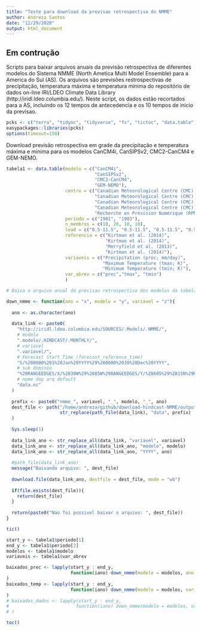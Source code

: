 ```yaml
---
title: "Teste para download da previsao retrospectiva do NMME"
author: Andreza Santos
date: "12/29/2020"
output: html_document
---
```


## Em contrução

Scripts para baixar arquivos anuais da previsão retrospectiva de diferentes modelos do Sistema NMME (North Ametica Multi Model Ensemble) para a America do Sul (AS).
Os arquivos são previsões restrospectivas de precipitação, temperatura máxima e temperatura mínima do repositório de dados on-line IRI/LDEO Climate Data Library (http://iridl.ldeo.columbia.edu/). Neste script, os dados estão recortados para a AS, incluindo os 12 tempos de antecedencia e os 10 tempos de inicio da previsao.

```r
pcks <- c("terra", "tidync", "tidyverse", "fs", "tictoc", "data.table")
easypackages::libraries(pcks)
options(timeout=150)
```

Download previsão retrospectiva em grade da precipitação e temperatura máxima e mínima para os modelos CanCM4i, CanSIPSv2, CMC2-CanCM4 e GEM-NEMO.
```r
tabela1 <- data.table(modelo = c("CanCM4i",
                                 "CanSIPSv2",
                                 "CMC2-CanCM4",
                                 "GEM-NEMO"),
                      centro = c("Canadian Meteorological Centre (CMC) – Canada",
                                 "Canadian Meteorological Centre (CMC) – Canada",
                                 "Canadian Meteorological Centre (CMC) – Canada",
                                 "Canadian Meteorological Centre (CMC) – Canada",
                                 "Recherche en Prévision Numérique (RPN)"),
                      periodo = c("1981", "1983"),
                      n_membros = c(10, 20, 10, 10),
                      lead = c("0.5-11.5", "0.5-11.5", "0.5-11.5", "0.5-11.5"),
                      referencia = c("Kirtman et al. (2014)",
                                     "Kirtman et al. (2014)",
                                     "Merryfield et al. (2013)",
                                     "Kirtman et al. (2014)"),
                      variaveis = c("Precipitation (prec; mm/day)",
                                    "Maximum Temperature (tmax; K)",
                                    "Minimum Temperature (tmin; K)"),
                      var_abrev = c("prec","tmax", "tmin")
                      )

# Baixa o arquivo anual da previsao retrospectiva dos modelos da tabela1

down_nmme <- function(ano = "x", modelo = "y", variavel = "z"){
  
  ano <- as.character(ano)
  
  data_link <- paste0(
    "http://iridl.ldeo.columbia.edu/SOURCES/.Models/.NMME/",
    # modelo
    ".modelo/.HINDCAST/.MONTHLY/",
    # variavel
    ".variavel/",
    # Forecast Start Time (forecast_reference_time)
    "S/%280000%201%20Jan%20YYYY%29%280000%2030%20Dec%20YYYY",
    # sub dominio
    "%29RANGEEDGES/X/%2830W%29%2885W%29RANGEEDGES/Y/%2860S%29%2815N%29RANGEEDGES/",
    # nome dop arq default
    "data.nc"
  )
  
  prefix <- paste0("nmme_", variavel, "_", modelo, "_", ano) 
  dest_file <- path("/home/andreza/github/download-hindcast-NMME/output", 
                    str_replace(path_file(data_link), "data", prefix)
  )
  
  Sys.sleep(1)
  
  data_link_ano <- str_replace_all(data_link, "variavel", variavel)
  data_link_ano <- str_replace_all(data_link_ano, "modelo", modelo)
  data_link_ano <- str_replace_all(data_link_ano, "YYYY", ano)
  
  #path_file(data_link_ano)
  message("Baixando arquivo: ", dest_file)
  
  download.file(data_link_ano, destfile = dest_file, mode = "wb")
  
  if(file.exists(dest_file)){
    return(dest_file)
  }
  
  return(paste0("Nao foi possivel baixar o arquivo: ", dest_file))  
}

tic()

start_y <- tabela1$periodo[1]
end_y <- tabela1$periodo[2]
modelos <- tabela1$modelo
variaveis <- tabela1$var_abrev

baixados_prec <- lapply(start_y : end_y,
                        function(iano) down_nmme(modelo = modelos, ano = iano)
)
baixados_temp <- lapply(start_y : end_y,
                        function(iano) down_nmme(modelo = modelos, variavel = variaveis, ano = iano)
)
# baixados_dados <- lapply(start_y : end_y,
#                         function(iano) down_nmme(modelo = modelos, variavel = variaveis, ano = iano)
# )

toc()
```

